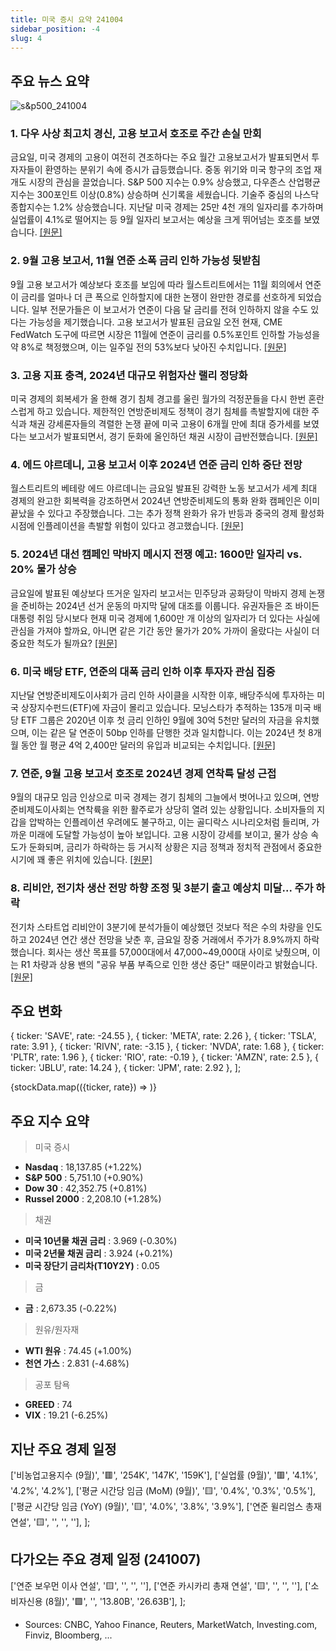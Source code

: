 ```yaml
---
title: 미국 증시 요약 241004
sidebar_position: -4
slug: 4
---
```


## 주요 뉴스 요약

![s&p500_241004](/map/241004.png)

### 1. **다우 사상 최고치 경신, 고용 보고서 호조로 주간 손실 만회**

금요일, 미국 경제의 고용이 여전히 견조하다는 주요 월간 고용보고서가 발표되면서 투자자들이 환영하는 분위기 속에 증시가 급등했습니다. 중동 위기와 미국 항구의 조업 재개도 시장의 관심을 끌었습니다. S&P 500 지수는 0.9% 상승했고, 다우존스 산업평균 지수는 300포인트 이상(0.8%) 상승하며 신기록을 세웠습니다. 기술주 중심의 나스닥 종합지수는 1.2% 상승했습니다. 지난달 미국 경제는 25만 4천 개의 일자리를 추가하며 실업률이 4.1%로 떨어지는 등 9월 일자리 보고서는 예상을 크게 뛰어넘는 호조를 보였습니다. [[원문]](https://finance.yahoo.com/news/live/stock-market-today-dow-leaps-to-record-stocks-recoup-weekly-losses-after-jobs-report-blowout-200121389.html)

### 2. **9월 고용 보고서, 11월 연준 소폭 금리 인하 가능성 뒷받침**

9월 고용 보고서가 예상보다 호조를 보임에 따라 월스트리트에서는 11월 회의에서 연준이 금리를 얼마나 더 큰 폭으로 인하할지에 대한 논쟁이 완만한 경로를 선호하게 되었습니다. 일부 전문가들은 이 보고서가 연준이 다음 달 금리를 전혀 인하하지 않을 수도 있다는 가능성을 제기했습니다. 고용 보고서가 발표된 금요일 오전 현재, CME FedWatch 도구에 따르면 시장은 11월에 연준이 금리를 0.5%포인트 인하할 가능성을 약 8%로 책정했으며, 이는 일주일 전의 53%보다 낮아진 수치입니다. [[원문]](https://finance.yahoo.com/news/september-jobs-report-builds-case-for-smaller-fed-rate-cut-in-november-144604615.html)

### 3. **고용 지표 충격, 2024년 대규모 위험자산 랠리 정당화**

미국 경제의 회복세가 올 한해 경기 침체 경고를 울린 월가의 걱정꾼들을 다시 한번 혼란스럽게 하고 있습니다. 제한적인 연방준비제도 정책이 경기 침체를 촉발할지에 대한 주식과 채권 강세론자들의 격렬한 논쟁 끝에 미국 고용이 6개월 만에 최대 증가세를 보였다는 보고서가 발표되면서, 경기 둔화에 올인하던 채권 시장이 급반전했습니다. [[원문]](https://www.bloomberg.com/news/articles/2024-10-04/wall-street-skeptics-thrashed-anew-in-jobs-day-economic-shocker?srnd=phx-markets&embedded-checkout=true)

### 4. **에드 야르데니, 고용 보고서 이후 2024년 연준 금리 인하 중단 전망**

월스트리트의 베테랑 에드 야르데니는 금요일 발표된 강력한 노동 보고서가 세계 최대 경제의 완고한 회복력을 강조하면서 2024년 연방준비제도의 통화 완화 캠페인은 이미 끝났을 수 있다고 주장했습니다. 그는 추가 정책 완화가 유가 반등과 중국의 경제 활성화 시점에 인플레이션을 촉발할 위험이 있다고 경고했습니다. [[원문]](https://finance.yahoo.com/news/ed-yardeni-sees-fed-pausing-215648825.html)

### 5. **2024년 대선 캠페인 막바지 메시지 전쟁 예고: 1600만 일자리 vs. 20% 물가 상승**

금요일에 발표된 예상보다 뜨거운 일자리 보고서는 민주당과 공화당이 막바지 경제 논쟁을 준비하는 2024년 선거 운동의 마지막 달에 대조를 이룹니다. 유권자들은 조 바이든 대통령 취임 당시보다 현재 미국 경제에 1,600만 개 이상의 일자리가 더 있다는 사실에 관심을 가져야 할까요, 아니면 같은 기간 동안 물가가 20% 가까이 올랐다는 사실이 더 중요한 척도가 될까요? [[원문]](https://finance.yahoo.com/news/a-messaging-battle-is-set-for-the-final-days-of-2024-campaign-16-million-jobs-vs-20-higher-prices-162322160.html)

### 6. **미국 배당 ETF, 연준의 대폭 금리 인하 이후 투자자 관심 집중**

지난달 연방준비제도이사회가 금리 인하 사이클을 시작한 이후, 배당주식에 투자하는 미국 상장지수펀드(ETF)에 자금이 몰리고 있습니다. 모닝스타가 추적하는 135개 미국 배당 ETF 그룹은 2020년 이후 첫 금리 인하인 9월에 30억 5천만 달러의 자금을 유치했으며, 이는 같은 달 연준이 50bp 인하를 단행한 것과 일치합니다. 이는 2024년 첫 8개월 동안 월 평균 4억 2,400만 달러의 유입과 비교되는 수치입니다. [[원문]](https://www.reuters.com/markets/us/us-dividend-etfs-bask-investor-attention-after-jumbo-fed-rate-cut-2024-10-04/)

### 7. **연준, 9월 고용 보고서 호조로 2024년 경제 연착륙 달성 근접**

9월의 대규모 임금 인상으로 미국 경제는 경기 침체의 그늘에서 벗어나고 있으며, 연방준비제도이사회는 연착륙을 위한 활주로가 상당히 열려 있는 상황입니다. 소비자들의 지갑을 압박하는 인플레이션 우려에도 불구하고, 이는 골디락스 시나리오처럼 들리며, 가까운 미래에 도달할 가능성이 높아 보입니다. 고용 시장이 강세를 보이고, 물가 상승 속도가 둔화되며, 금리가 하락하는 등 거시적 상황은 지금 정책과 정치적 관점에서 중요한 시기에 꽤 좋은 위치에 있습니다. [[원문]](https://www.cnbc.com/2024/10/04/fed-close-to-pulling-off-the-elusive-economic-soft-landing-in-2024-after-great-september-jobs-report.html)

### 8. **리비안, 전기차 생산 전망 하향 조정 및 3분기 출고 예상치 미달... 주가 하락**

전기차 스타트업 리비안이 3분기에 분석가들이 예상했던 것보다 적은 수의 차량을 인도하고 2024년 연간 생산 전망을 낮춘 후, 금요일 장중 거래에서 주가가 8.9%까지 하락했습니다. 회사는 생산 목표를 57,000대에서 47,000~49,000대 사이로 낮췄으며, 이는 R1 차량과 상용 밴의 "공유 부품 부족으로 인한 생산 중단" 때문이라고 밝혔습니다. [[원문]](https://www.cnbc.com/2024/10/04/rivian-lowers-production-forecast-misses-q3-delivery-expectations.html)

## 주요 변화

  { ticker: 'SAVE', rate: -24.55 },
  { ticker: 'META', rate: 2.26 },
  { ticker: 'TSLA', rate: 3.91 },
  { ticker: 'RIVN', rate: -3.15 },
  { ticker: 'NVDA', rate: 1.68 },
  { ticker: 'PLTR', rate: 1.96 },
  { ticker: 'RIO', rate: -0.19 },
  { ticker: 'AMZN', rate: 2.5 },
  { ticker: 'JBLU', rate: 14.24 },
  { ticker: 'JPM', rate: 2.92 },
];

{stockData.map(({ticker, rate}) => <StockCardMini key={ticker} ticker={ticker} rate={rate}></StockCardMini>)}

## 주요 지수 요약

> 미국 증시

- **Nasdaq** : 18,137.85 (+1.22%)
- **S&P 500** : 5,751.10 (+0.90%)
- **Dow 30** : 42,352.75 (+0.81%)
- **Russel 2000** : 2,208.10 (+1.28%)

> 채권

- **미국 10년물 채권 금리** : 3.969 (-0.30%)
- **미국 2년물 채권 금리** : 3.924 (+0.21%)
- **미국 장단기 금리차(T10Y2Y)** : 0.05

> 금

- **금** : 2,673.35 (-0.22%)

> 원유/원자재

- **WTI 원유** : 74.45 (+1.00%)
- **천연 가스** : 2.831 (-4.68%)

> 공포 탐욕

- **GREED** : 74
- **VIX** : 19.21 (-6.25%)

## 지난 주요 경제 일정

  ['비농업고용지수 (9월)', '🟥', '254K', '147K', '159K'],
  ['실업률 (9월)', '🟥', '4.1%', '4.2%', '4.2%'],
  ['평균 시간당 임금 (MoM) (9월)', '🟨', '0.4%', '0.3%', '0.5%'],
  ['평균 시간당 임금 (YoY) (9월)', '🟨', '4.0%', '3.8%', '3.9%'],
  ['연준 윌리엄스 총재 연설', '🟨', '', '', ''],
];

<EconomicCalendar data={eventsData} />

## 다가오는 주요 경제 일정 (241007)

  ['연준 보우먼 이사 연설', '🟨', '', '', ''],
  ['연준 카시카리 총재 연설', '🟨', '', '', ''],
  ['소비자신용 (8월)', '🟩', '', '13.80B', '26.63B'],
];

<EconomicCalendar data={nextEventsData} />

- Sources: CNBC, Yahoo Finance, Reuters, MarketWatch, Investing.com, Finviz, Bloomberg, ...
